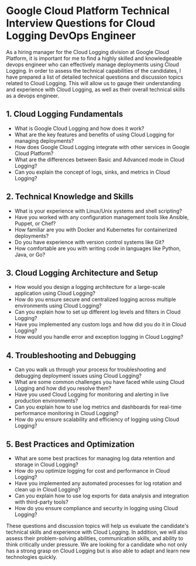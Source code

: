 

# Google Cloud Platform Technical Interview Questions for Cloud Logging DevOps Engineer

As a hiring manager for the Cloud Logging division at Google Cloud Platform, it is important for me to find a highly skilled and knowledgeable devops engineer who can effectively manage deployments using Cloud Logging. In order to assess the technical capabilities of the candidates, I have prepared a list of detailed technical questions and discussion topics related to Cloud Logging. This will allow us to gauge their understanding and experience with Cloud Logging, as well as their overall technical skills as a devops engineer.

## 1. Cloud Logging Fundamentals
- What is Google Cloud Logging and how does it work?
- What are the key features and benefits of using Cloud Logging for managing deployments?
- How does Google Cloud Logging integrate with other services in Google Cloud Platform?
- What are the differences between Basic and Advanced mode in Cloud Logging?
- Can you explain the concept of logs, sinks, and metrics in Cloud Logging?

## 2. Technical Knowledge and Skills
- What is your experience with Linux/Unix systems and shell scripting?
- Have you worked with any configuration management tools like Ansible, Puppet, or Chef?
- How familiar are you with Docker and Kubernetes for containerized deployments?
- Do you have experience with version control systems like Git?
- How comfortable are you with writing code in languages like Python, Java, or Go?

## 3. Cloud Logging Architecture and Setup
- How would you design a logging architecture for a large-scale application using Cloud Logging?
- How do you ensure secure and centralized logging across multiple environments using Cloud Logging?
- Can you explain how to set up different log levels and filters in Cloud Logging?
- Have you implemented any custom logs and how did you do it in Cloud Logging?
- How would you handle error and exception logging in Cloud Logging?

## 4. Troubleshooting and Debugging
- Can you walk us through your process for troubleshooting and debugging deployment issues using Cloud Logging?
- What are some common challenges you have faced while using Cloud Logging and how did you resolve them?
- Have you used Cloud Logging for monitoring and alerting in live production environments?
- Can you explain how to use log metrics and dashboards for real-time performance monitoring in Cloud Logging?
- How do you ensure scalability and efficiency of logging using Cloud Logging?

## 5. Best Practices and Optimization
- What are some best practices for managing log data retention and storage in Cloud Logging?
- How do you optimize logging for cost and performance in Cloud Logging?
- Have you implemented any automated processes for log rotation and clean up in Cloud Logging?
- Can you explain how to use log exports for data analysis and integration with third-party tools?
- How do you ensure compliance and security in logging using Cloud Logging?

These questions and discussion topics will help us evaluate the candidate's technical skills and experience with Cloud Logging. In addition, we will also assess their problem-solving abilities, communication skills, and ability to think critically under pressure. We are looking for a candidate who not only has a strong grasp on Cloud Logging but is also able to adapt and learn new technologies quickly. 